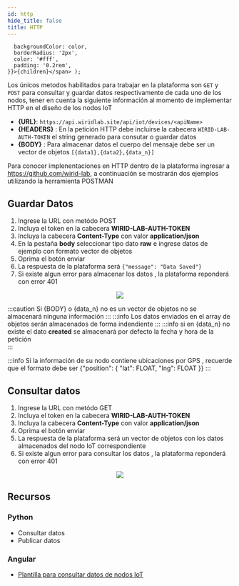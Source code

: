 ```yaml
---
id: http
hide_title: false
title: HTTP
---
```


      backgroundColor: color,
      borderRadius: '2px',
      color: '#fff',
      padding: '0.2rem',
    }}>{children}</span> );



Los únicos metodos habilitados para trabajar en la plataforma son ``GET`` y  ``POST`` para consultar y guardar datos respectivamente de cada uno de los nodos,  tener en cuenta la siguiente información al momento de implementar HTTP en el diseño de los nodos IoT


- **{URL}**: ``https://api.wiridlab.site/api/iot/devices/<apiName>``
- **{HEADERS}** : En la petición HTTP debe incluirse la cabecera ``WIRID-LAB-AUTH-TOKEN`` el string generado para consutar o guardar datos
- **{BODY}** : Para almacenar datos el cuerpo del mensaje debe ser un vector de objetos ``[{data1},{data2},{data_n}]``



Para conocer implenentaciones en HTTP dentro de la plataforma ingresar a https://github.com/wirid-lab, a continuación se mostrarán dos ejemplos utilizando la herramienta POSTMAN

## Guardar Datos

1. Ingrese la URL con metódo POST
2. Incluya el token en la cabecera **WIRID-LAB-AUTH-TOKEN** 
3. Incluya la cabecera **Content-Type**  con valor **application/json**
4. En la pestaña **body** seleccionar tipo dato **raw** e ingrese datos de ejemplo con formato vector de objetos 
5. Oprima el botón enviar
6. La respuesta de la plataforma será ``{"message": "Data Saved"}``
7. Si existe algun error para almacenar los datos , la plataforma reponderá con error 401


<div align="center" style={{margin: '20px'}}>
<img src={require('./../assets/iot/save-data-http-example-1.png').default}  align="center"/>
</div>

:::caution
Si {BODY} o {data_n} no es un vector de objetos  no se almacenará ninguna información
:::
:::info
Los datos enviados en el array de objetos serán almacenados de forma indendiente
:::
:::info
si en {data_n} no existe el dato **created** se almacenará por defecto la fecha y hora de la petición  
:::

:::info
Si la información de su nodo contiene ubicaciones por GPS , recuerde que el formato debe ser {"position": { "lat": FLOAT, "lng": FLOAT }}
:::

## Consultar datos


1. Ingrese la URL con metódo GET
2. Incluya el token en la cabecera **WIRID-LAB-AUTH-TOKEN** 
3. Incluya la cabecera **Content-Type**  con valor **application/json**
4. Oprima el botón enviar
6. La respuesta de la plataforma será un vector de objetos con los datos almacenados del nodo IoT correspondiente
7. Si existe algun error para consultar los datos , la plataforma reponderá con error 401 




<div align="center" style={{margin: '20px'}}>
<img src={require('./../assets/iot/get-data-http-example-1.png').default}  align="center"/>
</div>



## Recursos

### Python

- Consultar datos 
- Publicar datos

### Angular

- [Plantilla para consultar datos de nodos IoT](https://github.com/wirid-lab/iot-data-report-angular-template)





